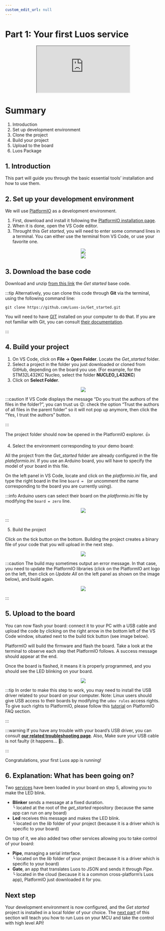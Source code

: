 ```yaml
---
custom_edit_url: null
---
```



# Part 1: Your first Luos service

<div align="center">
  <iframe
    className="player_iframe"
    src="https://www.youtube.com/embed/VcK-LJ-gnDo?feature=oembed"
    allow="accelerometer; autoplay; encrypted-media; gyroscope; picture-in-picture; fullscreen"
  ></iframe>
</div>

# Summary

1. Introduction
2. Set up development environment
3. Clone the project
4. Build your project
5. Upload to the board
6. Luos Package

## 1. Introduction

This part will guide you through the basic essential tools’ installation and how to use them.

## 2. Set up your development environment

We will use [PlatformIO](https://platformio.org/platformio-ide) as a development environment.

1. First, download and install it following the [PlatformIO installation page](https://platformio.org/install/ide?install=vscode).
2. When it is done, open the VS Code editor.
3. Throught this _Get started_, you will need to enter some command lines in a terminal. You can either use the terminal from VS Code, or use your favorite one.

<div align="center">
  <Image
    src="/img/get-started/get-started-1.png"
    darkSrc="/img/get-started/get-started-1.png"
  />
</div>
<div align="center">
  <Image
    src="/img/get-started/get-started-1-1.png"
    darkSrc="/img/get-started/get-started-1-1.png"
  />
</div>

## 3. Download the base code

Download and unzip [from this link](https://github.com/Luos-io/Get_started/archive/refs/heads/master.zip) the _Get started_ base code.

:::tip
Alternatively, you can clone this code through **Git** via the terminal, using the following command line:

```
git clone https://github.com/Luos-io/Get_started.git
```

You will need to have [GIT](https://git-scm.com/downloads) installed on your computer to do that. If you are not familiar with Git, you can consult [their documentation](https://git-scm.com/doc).

:::

## 4. Build your project

1. On VS Code, click on **File → Open Folder**. Locate the _Get_started_ folder.
2. Select a project in the folder you just downloaded or cloned from GitHub, depending on the board you use. (For example, for the STM32L432KC Nucleo, select the folder **NUCLEO_L432KC**)
3. Click on **Select Folder**.

<div align="center">
  <Image
    src="/img/get-started/get-started-1-2.png"
    darkSrc="/img/get-started/get-started-1-2.png"
  />
</div>

:::caution
If VS Code displays the message “Do you trust the authors of the files in the folder?”, you can trust us 😉: check the option “Trust the authors of all files in the parent folder” so it will not pop up anymore, then click the “Yes, I trust the authors” button.

:::

The project folder should now be opened in the PlatformIO explorer. 👍

4. Select the environment corresponding to your demo board:

All the project from the _Get_started_ folder are already configured in the file _plateformio.ini_. If you use an Arduino board, you will have to specify the model of your board in this file.

On the left panel in VS Code, locate and click on the _platformio.ini_ file, and type the right board in the line `board = ` (or uncomment the name corresponding to the board you are currently using).

:::info
Arduino users can select their board on the _platformio.ini_ file by modifying the `board = zero` line.

<div align="center">
  <Image
    src="/img/get-started/get-started-1-3.png"
    darkSrc="/img/get-started/get-started-1-3.png"
  />
</div>

:::

5. Build the project

Click on the tick button on the bottom. Building the project creates a binary file of your code that you will upload in the next step.

<div align="center">
  <Image
    src="/img/get-started/get-started-1-4.png"
    darkSrc="/img/get-started/get-started-1-4.png"
  />
</div>

:::caution
The build may sometimes output an error message. In that case, you need to update the PlatformIO libraries (click on the PlatformIO ant logo on the left, then click on _Update All_ on the left panel as shown on the image below), and build again.

<div align="center">
  <Image
    src="/img/get-started/get-started-1-5.png"
    darkSrc="/img/get-started/get-started-1-5.png"
  />
</div>

:::

## 5. Upload to the board

You can now flash your board: connect it to your PC with a USB cable and upload the code by clicking on the right arrow in the bottom left of the VS Code window, situated next to the build tick button (see image below).

PlatformIO will build the firmware and flash the board. Take a look at the terminal to observe each step thet PlatformIO follows. A success message should appear at the end.

Once the board is flashed, it means it is properly programmed, and you should see the LED blinking on your board.

<div align="center">
  <Image
    src="/img/get-started/get-started-1-6.png"
    darkSrc="/img/get-started/get-started-1-6.png"
  />
</div>

:::tip
In order to make this step to work, you may need to install the USB driver related to your board on your computer.
Note: Linux users should give USB access to their boards by modifying the `udev rules` access rights. To give such rights to PlatformIO, please follow this [tutorial](https://docs.platformio.org/en/latest/faq.html#platformio-udev-rules) on PlatformIO FAQ section.

:::

:::warning
If you have any trouble with your board’s USB driver, you can consult **[our related troubleshooting page](/faq/dfu)**. Also, Make sure your USB cable is not faulty (it happens... 🤗).

:::

Congratulations, your first Luos app is running!

## 6. Explanation: What has been going on?

Two [services](/docs/luos-technology/services) have been loaded in your board on step 5, allowing you to make the LED blink.

- **Blinker** sends a message at a fixed duration.<br /> ╰ located at the root of the _get_started_ repository (because the same app can run on any board)
- **Led** receives this message and makes the LED blink.<br /> ╰ located on the _lib_ folder of your project (because it is a driver which is specific to your board)

On top of it, we also added two other services allowing you to take control of your board:

- **Pipe**, managing a serial interface.<br /> ╰ located on the _lib_ folder of your project (because it is a driver which is specific to your board)
- **Gate**, an app that translates Luos to JSON and sends it through _Pipe_.<br /> ╰ located in the cloud (because it is a common cross-platform’s Luos app), PlatformIO just downloaded it for you.

## Next step

Your development environment is now configured, and the _Get started_ project is installed in a local folder of your choice. The [next part](/get-started/get-started2) of this section will teach you how to run Luos on your MCU and take the control with high level API!
